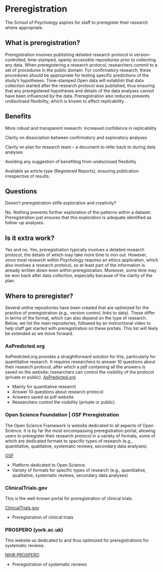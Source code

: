 # Preregistration {#cross}

The School of Psychology aspires for staff to preregister their research where appropriate. 

 

## What is preregistration?  

Preregistration involves publishing detailed research protocol in version-controlled, time-stamped, openly accessible repositories prior to collecting any data. When preregistering a research protocol, researchers commit to a set of procedures in the public domain. For confirmatory research, these procedures should be appropriate for testing specific predictions of the study’s hypotheses. Time-stamped Open data will establish that data collection started after the research protocol was published, thus ensuring that any preregistered hypotheses and details of the data analyses cannot have been influenced by the data. Preregistration also reduces prevents undisclosed flexibility, which is known to affect replicability. 

## Benefits 

More robust and transparent research: increased confidence in replicability 

Clarity on dissociation between confirmatory and exploratory analyses  

Clarity on plan for research team – a document to refer back to during data analyses 

Avoiding any suggestion of benefiting from undisclosed flexibility 

Available as article type (Registered Reports), ensuring publication irrespective of results. 

## Questions 

Doesn’t preregistration stifle exploration and creativity? 

No. Nothing prevents further exploration of the patterns within a dataset. Preregistration just ensures that this exploration is adequate identified as follow-up analyses.

## Is it extra work? 

Yes and no. Yes, preregistration typically involves a detailed research protocol, the details of which may take more time to iron out. However, since most research within Psychology requires an ethics application, which also involves a research protocol, so at least part of the information is already written down even within preregistration. Moreover, some time may be won back after data collection, especially because of the clarity of the plan.

## Where to preregister? 

Several online repositories have been created that are optimized for the practice of preregistration (e.g., version control, links to data). These differ in terms of the format, which can also depend on the type of research. Below, we list the main repositories, followed by an instructional video to help staff get started with preregistration on these portals. This list will likely be extended as we move forward.

### AsPredicted.org

AsPredicted.org provides a straightforward solution for this, particularly for quantitative research. It requires researchers to answer 10 questions about their research protocol, after which a pdf containing all the answers is saved on the website; researchers can control the visibility of the protocol (private or public).
[AsPredicted.org](https://AsPredicted.org)

- Mainly for quantitative research
- Answer 10 questions about research protocol 
- Answers saved as pdf website 
- Researchers control the visibility (private or public).

### Open Science Foundation | OSF Preregistration 

The Open Science Framework is website dedicated to all aspects of Open Science. It is by far the most encompassing preregistration portal, allowing users to preregister their research protocol in a variety of formats, some of which are dedicated formats to specific types of research (e.g., quantitative, qualitative, systematic reviews, secondary data analyses).

[OSF](https://osf.io)

- Platform dedicated to Open Science. 
- Variety of formats for specific types of research (e.g., quantitative, qualitative, systematic reviews, secondary data analyses) 

 
### ClinicalTrials.gov 
This is the well-known portal for preregistration of clinical trials.

[ClinicalTrials.gov](https://ClinicalTrials.gov) 

- Preregistration of clinical trials 

### PROSPERO (york.ac.uk) 
This website us dedicated to and thus optimized for preregistrations for systematic reviews.

[NIHR PROSPERO](https://www.crd.york.ac.uk/prospero/)

- Preregistration of systematic reviews 